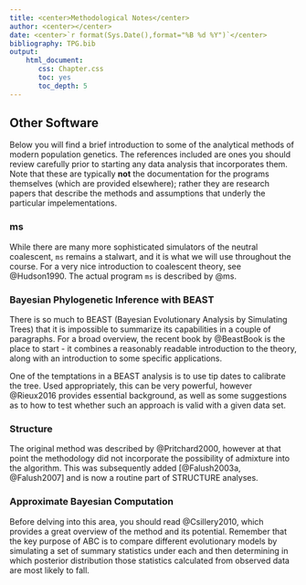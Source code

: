 ```yaml
---
title: <center>Methodological Notes</center>
author: <center></center>
date: <center>`r format(Sys.Date(),format="%B %d %Y")`</center>
bibliography: TPG.bib
output: 
    html_document:
       css: Chapter.css
       toc: yes
       toc_depth: 5
---
```


## Other Software

Below you will find a brief introduction to some of the analytical methods of modern population genetics.  The references included are ones you should review carefully prior to starting any data analysis that incorporates them.  Note that these are typically **not** the documentation for the programs themselves (which are provided elsewhere); rather they are research papers that describe the methods and assumptions that underly the particular impelementations.

### ms

While there are many more sophisticated simulators of the neutral coalescent, `ms` remains a stalwart, and it is what we will use throughout the course.  For a very nice introduction to coalescent theory, see @Hudson1990.  The actual program `ms` is described by @ms.  

### Bayesian Phylogenetic Inference with BEAST

There is so much to BEAST (Bayesian Evolutionary Analysis by Simulating Trees) that it is impossible to summarize its capabilities in a couple of paragraphs.  For a broad overview, the recent book by @BeastBook is the place to start - it combines a reasonably readable introduction to the theory, along with an introduction to some specific applications.

One of the temptations in a BEAST analysis is to use tip dates to calibrate the tree.  Used appropriately, this can be very powerful, however @Rieux2016 provides essential background, as well as some suggestions as to how to test whether such an approach is valid with a given data set.

### Structure

The original method was described by @Pritchard2000, however at that point the methodology did not incorporate the possibility of admixture into the algorithm.  This was subsequently added [@Falush2003a, @Falush2007] and is now a routine part of STRUCTURE analyses.

### Approximate Bayesian Computation

Before delving into this area, you should read @Csillery2010, which provides a great overview of the method and its potential.  Remember that the key purpose of ABC is to compare different evolutionary models by simulating a set of summary statistics under each and then determining in which posterior distribution those statistics calculated from observed data are most likely to fall.



